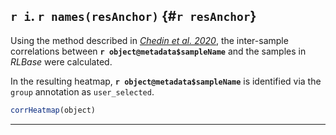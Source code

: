 ## `r i`. `r names(resAnchor)` {#`r resAnchor`}

Using the method described in [*Chedin et al. 2020*](https://doi.org/10.15252/embj.2020106394), the inter-sample correlations between **`r object@metadata$sampleName`** and the samples in *RLBase* were calculated. 

In the resulting heatmap, **`r object@metadata$sampleName`** is identified via the `group` annotation as `user_selected`. 

```r
corrHeatmap(object)
```

***